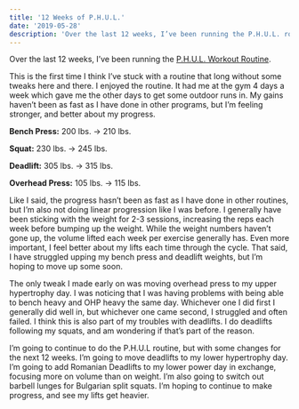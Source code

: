 ```yaml
---
title: '12 Weeks of P.H.U.L.'
date: '2019-05-28'
description: 'Over the last 12 weeks, I’ve been running the P.H.U.L. routine.'
---
```


Over the last 12 weeks, I’ve been running the [P.H.U.L. Workout Routine](https://www.muscleandstrength.com/workouts/phul-workout).

This is the first time I think I’ve stuck with a routine that long without some tweaks here and there. I enjoyed the routine. It had me at the gym 4 days a week which gave me the other days to get some outdoor runs in. My gains haven’t been as fast as I have done in other programs, but I’m feeling stronger, and better about my progress.

**Bench Press:** 200 lbs. &rarr; 210 lbs.

**Squat:** 230 lbs. &rarr; 245 lbs.

**Deadlift:** 305 lbs. &rarr; 315 lbs.

**Overhead Press:** 105 lbs. &rarr; 115 lbs.

Like I said, the progress hasn’t been as fast as I have done in other routines, but I’m also not doing linear progression like I was before. I generally have been sticking with the weight for 2-3 sessions, increasing the reps each week before bumping up the weight. While the weight numbers haven’t gone up, the volume lifted each week per exercise generally has. Even more important, I feel better about my lifts each time through the cycle. That said, I have struggled upping my bench press and deadlift weights, but I’m hoping to move up some soon.

The only tweak I made early on was moving overhead press to my upper hypertrophy day. I was noticing that I was having problems with being able to bench heavy and OHP heavy the same day. Whichever one I did first I generally did well in, but whichever one came second, I struggled and often failed. I think this is also part of my troubles with deadlifts. I do deadlifts following my squats, and am wondering if that’s part of the reason.

I’m going to continue to do the P.H.U.L routine, but with some changes for the next 12 weeks. I’m going to move deadlifts to my lower hypertrophy day. I’m going to add Romanian Deadlifts to my lower power day in exchange, focusing more on volume than on weight. I’m also going to switch out barbell lunges for Bulgarian split squats. I’m hoping to continue to make progress, and see my lifts get heavier.
